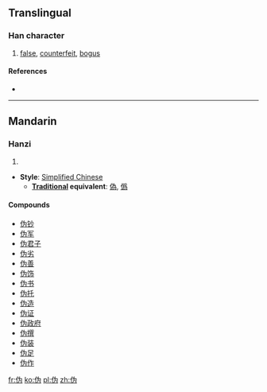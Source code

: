{{also|偽|僞}}
==Translingual==

===Han character===
{{Han char|rn=9|rad=人|as=04|sn=6|four=|canj=人戈大尸 (OIKS)}}

# [[false]], [[counterfeit]], [[bogus]]

====References====
* {{Han ref|kx=0096.121|hdz=10126.040|uh=4F2A|ud=20266}}

----

==Mandarin==

===Hanzi===
{{cmn-hanzi|pin=[[wěi]] ([[wei3]])|wg=wei<sup>3</sup>}}

# {{defn|lang=cmn|sort=人04}}

* '''Style''': [[Simplified Chinese]]
** '''[[Traditional Chinese|Traditional]] equivalent''': [[偽]], [[僞]]

====Compounds====
* [[伪钞]]
* [[伪军]]
* [[伪君子]]
* [[伪劣]]
* [[伪善]]
* [[伪饰]]
* [[伪书]]
* [[伪托]]
* [[伪造]]
* [[伪证]]
* [[伪政府]]
* [[伪撰]]
* [[伪装]]
* [[伪足]]
* [[伪作]]

[[fr:伪]]
[[ko:伪]]
[[pl:伪]]
[[zh:伪]]